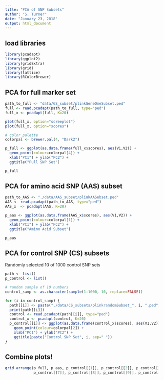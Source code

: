 ```yaml
---
title: "PCA of SNP Subsets"
author: "S. Turner"
date: "January 23, 2018"
output: html_document
---
```


## load libraries 
```r
library(pcadapt)
library(ggplot2)
library(gridExtra)
library(grid)
library(lattice)
library(RColorBrewer)
```

## PCA for full marker set
```r
path_to_full <- "data/GS_subset/plinkGeneOmeSubset.ped"
full <- read.pcadapt(path_to_full, type="ped")
full_x <- pcadapt(full, K=20)

plot(full_x, option="screeplot")
plot(full_x, option="scores")

# color palette
colorpal <- brewer.pal(4, "Dark2")

p_full <- ggplot(as.data.frame(full_x$scores), aes(V1,V2)) + 
  geom_point(colour=colorpal[4]) +
  xlab("PC1") + ylab("PC2") +
  ggtitle("Full SNP Set")

p_full
```

## PCA for amino acid SNP (AAS) subset
```r
path_to_AAS <- "./data/AAS_subset/plinkAASubset.ped"
AAS <- read.pcadapt(path_to_AAS, type="ped")
AAS_x  <- pcadapt(AAS, K=20)

p_aas <- ggplot(as.data.frame(AAS_x$scores), aes(V1,V2)) +
  geom_point(colour=colorpal[1]) +
  xlab("PC1") + ylab("PC2") +
  ggtitle("Amino Acid Subset")

p_aas

```

## PCA for control SNP (CS) subsets
Randomly selected 10 of 1000 control SNP sets
```r
path <- list()
p_control <- list()

# random sample of 10 numbers
control_samp <- as.character(sample(1:1000, 10, replace=FALSE))

for (i in control_samp) {
  path[[i]] <- paste("./data/CS_subsets/plinkrandomSubset_", i, ".ped", sep="")
  print(path[[i]])
  control <- read.pcadapt(path[[i]], type="ped")
  control_x <- pcadapt(control, K=20)
  p_control[[i]] <- ggplot(as.data.frame(control_x$scores), aes(V1,V2)) +
    geom_point(colour=colorpal[2]) + 
    xlab("PC1") + ylab("PC2") +
    ggtitle(paste("Control SNP Set", i, sep=" "))
}

```

## Combine plots! 
```r
grid.arrange(p_full, p_aas, p_control[[1]], p_control[[2]], p_control[[3]], p_control[[4]], p_control[[5]], p_control[[6]],
             p_control[[7]], p_control[[8]], p_control[[9]], p_control[[10]])
```
